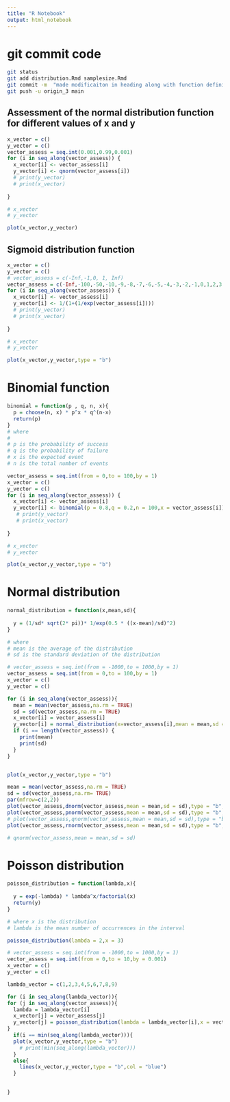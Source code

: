 ```yaml
---
title: "R Notebook"
output: html_notebook
---
```

# git commit code
```bash
git status
git add distribution.Rmd samplesize.Rmd
git commit -m  "made modificaiton in heading along with function definition"
git push -u origin_3 main
```
## Assessment of the normal distribution function for different values of x and y
```r

x_vector = c()
y_vector = c()
vector_assess = seq.int(0.001,0.99,0.001)
for (i in seq_along(vector_assess)) {
  x_vector[i] <- vector_assess[i]
  y_vector[i] <- qnorm(vector_assess[i])
  # print(y_vector)
  # print(x_vector)
  
}

# x_vector
# y_vector

plot(x_vector,y_vector)
```

## Sigmoid distribution function
```r

x_vector = c()
y_vector = c()
# vector_assess = c(-Inf,-1,0, 1, Inf)
vector_assess = c(-Inf,-100,-50,-10,-9,-8,-7,-6,-5,-4,-3,-2,-1,0,1,2,3,4,5,6,7,8,9,10,50,100,Inf)
for (i in seq_along(vector_assess)) {
  x_vector[i] <- vector_assess[i]
  y_vector[i] <- 1/(1+(1/exp(vector_assess[i])))
  # print(y_vector)
  # print(x_vector)
  
}

# x_vector
# y_vector

plot(x_vector,y_vector,type = "b")
```

# Binomial function 
```r
binomial = function(p , q, n, x){
  p = choose(n, x) * p^x * q^(n-x)
  return(p)
}
# where
# 
# p is the probability of success
# q is the probability of failure
# x is the expected event
# n is the total number of events

vector_assess = seq.int(from = 0,to = 100,by = 1)
x_vector = c()
y_vector = c()
for (i in seq_along(vector_assess)) {
  x_vector[i] <- vector_assess[i]
  y_vector[i] <- binomial(p = 0.8,q = 0.2,n = 100,x = vector_assess[i])
   # print(y_vector)
   # print(x_vector)
  
}

# x_vector
# y_vector

plot(x_vector,y_vector,type = "b")
```

# Normal distribution
```r

normal_distribution = function(x,mean,sd){
  
  y = (1/sd* sqrt(2* pi))* 1/exp(0.5 * ((x-mean)/sd)^2)
}

# where 
# mean is the average of the distribution
# sd is the standard deviation of the distribution

# vector_assess = seq.int(from = -1000,to = 1000,by = 1)
vector_assess = seq.int(from = 0,to = 100,by = 1)
x_vector = c()
y_vector = c()

for (i in seq_along(vector_assess)){
  mean = mean(vector_assess,na.rm = TRUE)
  sd = sd(vector_assess,na.rm = TRUE)
  x_vector[i] = vector_assess[i]
  y_vector[i] = normal_distribution(x=vector_assess[i],mean = mean,sd = sd)
  if (i == length(vector_assess)) {
    print(mean)
    print(sd)
  }
}


plot(x_vector,y_vector,type = "b")
```

```r

mean = mean(vector_assess,na.rm = TRUE)
sd = sd(vector_assess,na.rm= TRUE)
par(mfrow=c(2,2))
plot(vector_assess,dnorm(vector_assess,mean = mean,sd = sd),type = "b",xlab = "input vector",ylab = "dnorm",main = "dnorm")
plot(vector_assess,pnorm(vector_assess,mean = mean,sd = sd),type = "b",xlab = "input vector",ylab = "pnorm",main = "pnorm")
# plot(vector_assess,qnorm(vector_assess,mean = mean,sd = sd),type = "b",xlab = "input vector",ylab = "qnorm",main = "qnorm")
plot(vector_assess,rnorm(vector_assess,mean = mean,sd = sd),type = "b",xlab = "input vector",ylab = "rnorm",main = "rnorm")

# qnorm(vector_assess,mean = mean,sd = sd)
```
# Poisson distribution
```r
poisson_distribution = function(lambda,x){
 
  y = exp(-lambda) * lambda^x/factorial(x)
  return(y)
}

# where x is the distribution 
# lambda is the mean number of occurrences in the interval

poisson_distribution(lambda = 2,x = 3)

# vector_assess = seq.int(from = -1000,to = 1000,by = 1)
vector_assess = seq.int(from = 0,to = 10,by = 0.001)
x_vector = c()
y_vector = c()

lambda_vector = c(1,2,3,4,5,6,7,8,9)

for (i in seq_along(lambda_vector)){
for (j in seq_along(vector_assess)){
  lambda = lambda_vector[i]
  x_vector[j] = vector_assess[j]
  y_vector[j] = poisson_distribution(lambda = lambda_vector[i],x = vector_assess[j])
}
  if(i == min(seq_along(lambda_vector))){
  plot(x_vector,y_vector,type = "b")  
    # print(min(seq_along(lambda_vector)))
  }
  else{
    lines(x_vector,y_vector,type = "b",col = "blue")
  }
  

}

```
